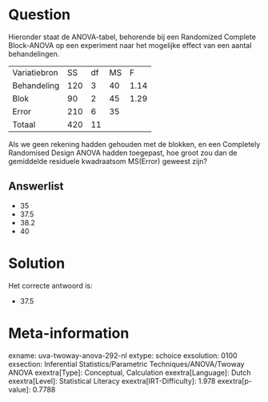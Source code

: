Question
========

Hieronder staat de ANOVA-tabel, behorende bij een Randomized Complete
Block-ANOVA op een experiment naar het mogelijke effect van een aantal
behandelingen.

  -------------- ----- ---- ---- ------
  Variatiebron   SS    df   MS   F
  Behandeling    120   3    40   1.14
  Blok           90    2    45   1.29
  Error          210   6    35   
  Totaal         420   11        
  -------------- ----- ---- ---- ------

Als we geen rekening hadden gehouden met de blokken, en een Completely
Randomised Design ANOVA hadden toegepast, hoe groot zou dan de
gemiddelde residuele kwadraatsom MS(Error) geweest zijn?


Answerlist
----------

* 35
* 37.5
* 38.2
* 40

Solution
========

Het correcte antwoord is: 

* 37.5

Meta-information
================
exname: uva-twoway-anova-292-nl
extype: schoice
exsolution: 0100
exsection: Inferential Statistics/Parametric Techniques/ANOVA/Twoway ANOVA
exextra[Type]: Conceptual, Calculation
exextra[Language]: Dutch
exextra[Level]: Statistical Literacy
exextra[IRT-Difficulty]: 1.978
exextra[p-value]: 0.7788
